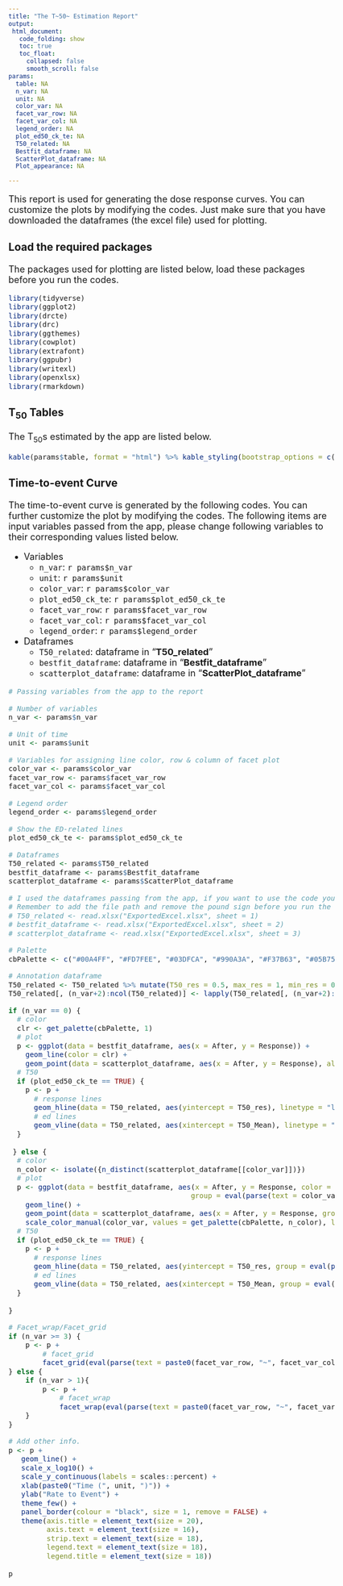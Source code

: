 ```yaml
---
title: "The T~50~ Estimation Report"
output: 
 html_document:
   code_folding: show
   toc: true
   toc_float:
     collapsed: false
     smooth_scroll: false
params:
  table: NA
  n_var: NA
  unit: NA
  color_var: NA
  facet_var_row: NA
  facet_var_col: NA
  legend_order: NA
  plot_ed50_ck_te: NA
  T50_related: NA
  Bestfit_dataframe: NA
  ScatterPlot_dataframe: NA
  Plot_appearance: NA

---
```

<style type="text/css">
div.main-container {
  width: 100%;
  max-width: unset;
}

body, td {
   font-size: 18px;
}
code.r{
  font-size: 14px;
}
pre {
  font-size: 14px
}
</style>


This report is used for generating the dose response curves. You can customize the plots by modifying the codes. Just make sure that you have downloaded the dataframes (the excel file) used for plotting.

### Load the required packages
The packages used for plotting are listed below, load these packages before you run the codes.

```r
library(tidyverse)
library(ggplot2)
library(drcte)
library(drc)
library(ggthemes)
library(cowplot)
library(extrafont)
library(ggpubr)
library(writexl)
library(openxlsx)
library(rmarkdown)
```

### T~50~ Tables
The T~50~s estimated by the app are listed below.
```r
kable(params$table, format = "html") %>% kable_styling(bootstrap_options = c("striped", "hover", "condensed"), full_width = F, position = "left")
```


### Time-to-event Curve
The time-to-event curve is generated by the following codes. You can further customize the plot by modifying the codes. The following items are input variables passed from the app, please change following variables to their corresponding values listed below.  
  
* Variables  
   + `n_var`: `r params$n_var`
   + `unit`: `r params$unit`
   + `color_var`: `r params$color_var`  
   + `plot_ed50_ck_te`: `r params$plot_ed50_ck_te`  
   + `facet_var_row`: `r params$facet_var_row`  
   + `facet_var_col`: `r params$facet_var_col`  
   + `legend_order`: `r params$legend_order`  

* Dataframes  
   + `T50_related`: dataframe in "**T50_related**"  
   + `bestfit_dataframe`: dataframe in "**Bestfit_dataframe**"  
   + `scatterplot_dataframe`: dataframe in "**ScatterPlot_dataframe**"  

```r
# Passing variables from the app to the report

# Number of variables
n_var <- params$n_var 

# Unit of time
unit <- params$unit

# Variables for assigning line color, row & column of facet plot
color_var <- params$color_var 
facet_var_row <- params$facet_var_row
facet_var_col <- params$facet_var_col

# Legend order
legend_order <- params$legend_order

# Show the ED-related lines
plot_ed50_ck_te <- params$plot_ed50_ck_te

# Dataframes
T50_related <- params$T50_related
bestfit_dataframe <- params$Bestfit_dataframe
scatterplot_dataframe <- params$ScatterPlot_dataframe

# I used the dataframes passing from the app, if you want to use the code you should upload the dataframes stored in the excel file by the following codes
# Remember to add the file path and remove the pound sign before you run the following codes
# T50_related <- read.xlsx("ExportedExcel.xlsx", sheet = 1)
# bestfit_dataframe <- read.xlsx("ExportedExcel.xlsx", sheet = 2)
# scatterplot_dataframe <- read.xlsx("ExportedExcel.xlsx", sheet = 3)

# Palette
cbPalette <- c("#00A4FF", "#FD7FEE", "#03DFCA", "#990A3A", "#F37B63", "#05B756", "#A3FB86", "#097C91", "#015EC9","#840EAA")

# Annotation dataframe
T50_related <- T50_related %>% mutate(T50_res = 0.5, max_res = 1, min_res = 0)
T50_related[, (n_var+2):ncol(T50_related)] <- lapply(T50_related[, (n_var+2):ncol(T50_related)], as.numeric)

if (n_var == 0) {
  # color
  clr <- get_palette(cbPalette, 1)
  # plot
  p <- ggplot(data = bestfit_dataframe, aes(x = After, y = Response)) + 
    geom_line(color = clr) + 
    geom_point(data = scatterplot_dataframe, aes(x = After, y = Response), alpha = 0.5, color = clr)
  # T50
  if (plot_ed50_ck_te == TRUE) {
    p <- p +
      # response lines
      geom_hline(data = T50_related, aes(yintercept = T50_res), linetype = "longdash", alpha = 0.5, color = clr) + 
      # ed lines
      geom_vline(data = T50_related, aes(xintercept = T50_Mean), linetype = "longdash", alpha = 0.5, color = clr)
  }
  
 } else {
  # color
  n_color <- isolate({n_distinct(scatterplot_dataframe[[color_var]])})
  # plot
  p <- ggplot(data = bestfit_dataframe, aes(x = After, y = Response, color = eval(parse(text = color_var)), 
                                           group = eval(parse(text = color_var)))) + 
    geom_line() + 
    geom_point(data = scatterplot_dataframe, aes(x = After, y = Response, group = eval(parse(text = color_var))), alpha = 0.5) +
    scale_color_manual(color_var, values = get_palette(cbPalette, n_color), limits = legend_order)
  # T50
  if (plot_ed50_ck_te == TRUE) {
    p <- p +
      # response lines
      geom_hline(data = T50_related, aes(yintercept = T50_res, group = eval(parse(text = color_var)), color = eval(parse(text = color_var))), linetype = "longdash", alpha = 0.5) + 
      # ed lines
      geom_vline(data = T50_related, aes(xintercept = T50_Mean, group = eval(parse(text = color_var)), color = eval(parse(text = color_var))), linetype = "longdash", alpha = 0.5)
  }
  
}

# Facet_wrap/Facet_grid
if (n_var >= 3) {
    p <- p +
        # facet_grid
        facet_grid(eval(parse(text = paste0(facet_var_row, "~", facet_var_col))))
} else {
    if (n_var > 1){
        p <- p +
            # facet_wrap
            facet_wrap(eval(parse(text = paste0(facet_var_row, "~", facet_var_col))), ncol = 4)
    }
}

# Add other info.
p <- p + 
   geom_line() +
   scale_x_log10() +
   scale_y_continuous(labels = scales::percent) +
   xlab(paste0("Time (", unit, ")")) + 
   ylab("Rate to Event") +
   theme_few() +
   panel_border(colour = "black", size = 1, remove = FALSE) +
   theme(axis.title = element_text(size = 20),
         axis.text = element_text(size = 16),
         strip.text = element_text(size = 18),
         legend.text = element_text(size = 18),
         legend.title = element_text(size = 18))

```

```r
p
```

